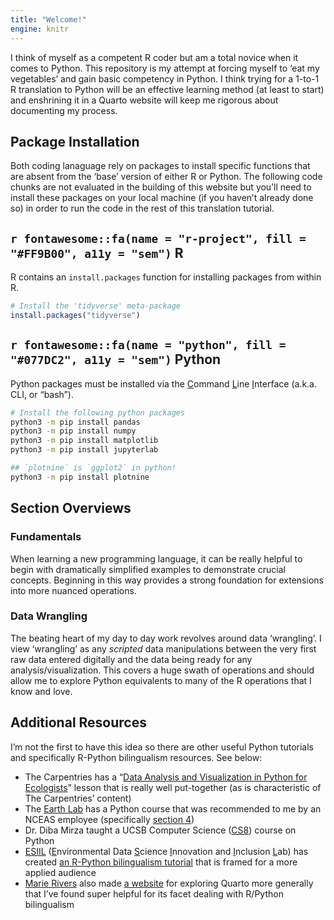 ```yaml
---
title: "Welcome!"
engine: knitr
---
```


I think of myself as a competent R coder but am a total novice when it comes to Python. This repository is my attempt at forcing myself to 'eat my vegetables' and gain basic competency in Python. I think trying for a 1-to-1 R translation to Python will be an effective learning method (at least to start) and enshrining it in a Quarto website will keep me rigorous about documenting my process.

## Package Installation

Both coding lanaguage rely on packages to install specific functions that are absent from the 'base' version of either R or Python. The following code chunks are not evaluated in the building of this website but you'll need to install these packages on your local machine (if you haven't already done so) in order to run the code in the rest of this translation tutorial.

:::panel-tabset
## `r fontawesome::fa(name = "r-project", fill = "#FF9B00", a11y = "sem")` R

R contains an `install.packages` function for installing packages from within R.

```r
# Install the 'tidyverse' meta-package
install.packages("tidyverse")
```

## `r fontawesome::fa(name = "python", fill = "#077DC2", a11y = "sem")` Python

Python packages must be installed via the <u>C</u>ommand <u>L</u>ine <u>I</u>nterface (a.k.a. CLI, or "bash").

```bash
# Install the following python packages
python3 -m pip install pandas
python3 -m pip install numpy
python3 -m pip install matplotlib
python3 -m pip install jupyterlab

## `plotnine` is `ggplot2` in python!
python3 -m pip install plotnine
```
:::

## Section Overviews

### Fundamentals

When learning a new programming language, it can be really helpful to begin with dramatically simplified examples to demonstrate crucial concepts. Beginning in this way provides a strong foundation for extensions into more nuanced operations.

### Data Wrangling

The beating heart of my day to day work revolves around data 'wrangling'. I view 'wrangling' as any _scripted_ data manipulations between the very first raw data entered digitally and the data being ready for any analysis/visualization. This covers a huge swath of operations and should allow me to explore Python equivalents to many of the R operations that I know and love.

## Additional Resources

I'm not the first to have this idea so there are other useful Python tutorials and specifically R-Python bilingualism resources. See below:

- The Carpentries has a "[Data Analysis and Visualization in Python for Ecologists ](https://datacarpentry.org/python-ecology-lesson/index.html)" lesson that is really well put-together (as is characteristic of The Carpentries' content)
- The [Earth Lab](https://www.earthdatascience.org/) has a Python course that was recommended to me by an NCEAS employee (specifically [section 4](https://www.earthdatascience.org/courses/intro-to-earth-data-science/python-code-fundamentals/))
- Dr. Diba Mirza taught a UCSB Computer Science ([CS8](https://ucsb-cs8.github.io/w19-mirza/lectures_list/)) course on Python
- [ESIIL](https://esiil.org/) (<u>E</u>nvironmental Data <u>S</u>cience <u>I</u>nnovation and <u>I</u>nclusion <u>L</u>ab) has created [an R-Python bilingualism tutorial](https://cu-esiil.github.io/pre-innovation-summit-training/2_R_and_Py_bilingualism/code/outline/outline/) that is framed for a more applied audience
- [Marie Rivers](https://github.com/marierivers) also made [a website](https://marierivers.github.io/marie_quarto/) for exploring Quarto more generally that I've found super helpful for its facet dealing with R/Python bilingualism
